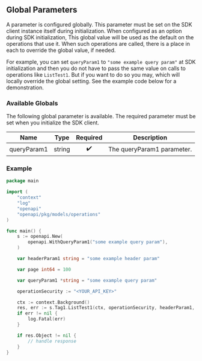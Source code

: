 ## Global Parameters

A parameter is configured globally. This parameter must be set on the SDK client instance itself during initialization. When configured as an option during SDK initialization, This global value will be used as the default on the operations that use it. When such operations are called, there is a place in each to override the global value, if needed.

For example, you can set `queryParam1` to `"some example query param"` at SDK initialization and then you do not have to pass the same value on calls to operations like `ListTest1`. But if you want to do so you may, which will locally override the global setting. See the example code below for a demonstration.


### Available Globals

The following global parameter is available. The required parameter must be set when you initialize the SDK client.

| Name | Type | Required | Description |
| ---- | ---- |:--------:| ----------- |
| queryParam1 | string | ✔️ | The queryParam1 parameter. |



### Example

```go
package main

import (
	"context"
	"log"
	"openapi"
	"openapi/pkg/models/operations"
)

func main() {
	s := openapi.New(
		openapi.WithQueryParam1("some example query param"),
	)

	var headerParam1 string = "some example header param"

	var page int64 = 100

	var queryParam1 *string = "some example query param"

	operationSecurity := "<YOUR_API_KEY>"

	ctx := context.Background()
	res, err := s.Tag1.ListTest1(ctx, operationSecurity, headerParam1, page, queryParam1)
	if err != nil {
		log.Fatal(err)
	}

	if res.Object != nil {
		// handle response
	}
}

```
